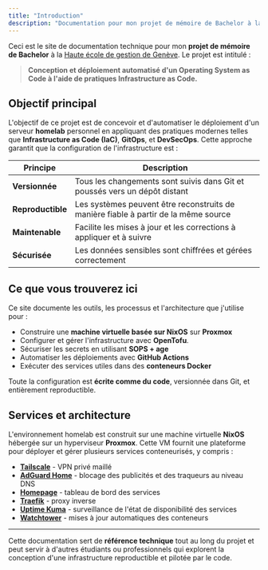 ```yaml
---
title: "Introduction"
description: "Documentation pour mon projet de mémoire de Bachelor à la Haute école de gestion de Genève."
---
```


Ceci est le site de documentation technique pour mon **projet de mémoire de Bachelor** à la [Haute école de gestion de Genève](https://www.hesge.ch/heg). Le projet est intitulé :

> **Conception et déploiement automatisé d'un Operating System as Code à l'aide de pratiques Infrastructure as Code.**

## Objectif principal

L'objectif de ce projet est de concevoir et d'automatiser le déploiement d'un serveur **homelab** personnel en appliquant des pratiques modernes telles que **Infrastructure as Code (IaC)**, **GitOps**, et **DevSecOps**. Cette approche garantit que la configuration de l'infrastructure est :

| Principe              | Description                                                      |
| ---------------------- | ---------------------------------------------------------------- |
| **Versionnée**         | Tous les changements sont suivis dans Git et poussés vers un dépôt distant |
| **Reproductible**      | Les systèmes peuvent être reconstruits de manière fiable à partir de la même source |
| **Maintenable**        | Facilite les mises à jour et les corrections à appliquer et à suivre |
| **Sécurisée**          | Les données sensibles sont chiffrées et gérées correctement     |

## Ce que vous trouverez ici

Ce site documente les outils, les processus et l'architecture que j'utilise pour :

- Construire une **machine virtuelle basée sur NixOS** sur **Proxmox**
- Configurer et gérer l'infrastructure avec **OpenTofu**.
- Sécuriser les secrets en utilisant **SOPS + age**
- Automatiser les déploiements avec **GitHub Actions**
- Exécuter des services utiles dans des **conteneurs Docker**

Toute la configuration est **écrite comme du code**, versionnée dans Git, et entièrement reproductible.

## Services et architecture

L'environnement homelab est construit sur une machine virtuelle **NixOS** hébergée sur un hyperviseur **Proxmox**. Cette VM fournit une plateforme pour déployer et gérer plusieurs services conteneurisés, y compris :

- **[Tailscale](https://tailscale.com)** - VPN privé maillé
- **[AdGuard Home](https://adguard.com/en/adguard-home/overview.html)** - blocage des publicités et des traqueurs au niveau DNS
- **[Homepage](https://github.com/gethomepage/homepage)** - tableau de bord des services
- **[Traefik](https://traefik.io)** - proxy inverse
- **[Uptime Kuma](https://github.com/louislam/uptime-kuma)** - surveillance de l'état de disponibilité des services
- **[Watchtower](https://github.com/containrrr/watchtower)** - mises à jour automatiques des conteneurs

---

Cette documentation sert de **référence technique** tout au long du projet et peut servir à d'autres étudiants ou professionnels qui explorent la conception d'une infrastructure reproductible et pilotée par le code.
